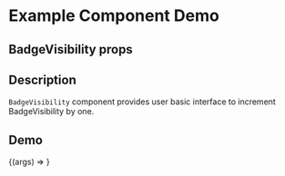
<Meta title="Example/BadgeVisibility" component={BadgeVisibility} />

# Example Component Demo

## BadgeVisibility props
<Props of={BadgeVisibility} />

## Description

`BadgeVisibility` component provides user basic interface to increment BadgeVisibility by one.

## Demo

<Canvas>
  <Story name="Example BadgeVisibility">
    {(args) => <BadgeVisibility {...args} />}
  </Story>
</Canvas>